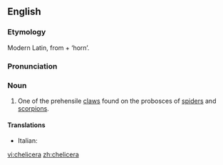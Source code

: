 ==English==
===Etymology===
Modern Latin, from {{AGr.}} '''{{polytonic|[[χηλή]]}}''' + '''{{polytonic|[[κέρας]]}}''' ‘horn’.

===Pronunciation===
{{IPA|/kəˈlɪsəɹə/}}

===Noun===
{{en-noun|chelicerae}}

# {{zoology}} One of the prehensile [[claws]] found on the probosces of [[spiders]] and [[scorpions]].

====Translations====
{{trans-top|chelicera}}
*Italian: {{t-|it|chelicero|m}}
{{trans-mid}}

{{trans-bottom}}

[[vi:chelicera]]
[[zh:chelicera]]